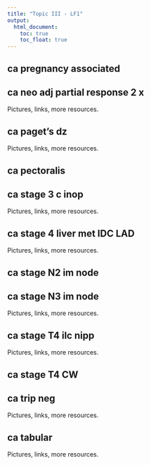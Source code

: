 ```yaml
---
title: "Topic III - LF1"
output:
  html_document: 
    toc: true
    toc_float: true
---
```


## ca pregnancy associated

## ca neo adj partial response 2 x
Pictures, links, more resources. 

## ca paget's dz
Pictures, links, more resources. 

## ca pectoralis

## ca stage 3 c inop
Pictures, links, more resources. 

## ca stage 4 liver met IDC LAD
Pictures, links, more resources. 

## ca stage N2 im node

## ca stage N3 im node
Pictures, links, more resources. 

## ca stage T4 ilc nipp
Pictures, links, more resources. 

## ca stage T4 CW

## ca trip neg
Pictures, links, more resources. 

## ca tabular
Pictures, links, more resources. 
